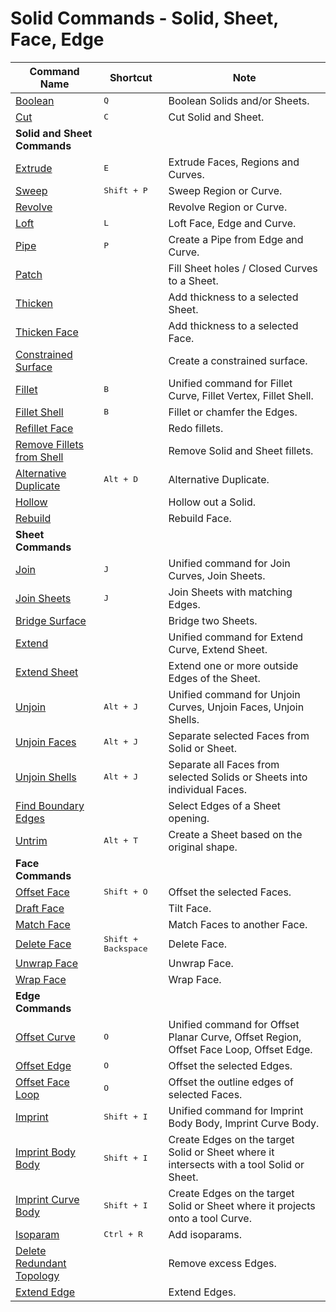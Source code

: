 # Solid Commands - Solid, Sheet, Face, Edge
| Command Name                                                 | Shortcut                     | Note                                                                                     |
| ------------------------------------------------------------ | ---------------------------- | ---------------------------------------------------------------------------------------- |
| [Boolean](solid/boolean)                                     | <kbd>Q</kbd>                 | Boolean Solids and/or Sheets.                                                             |
| [Cut](solid/cut)                                             | <kbd>C</kbd>                 | Cut Solid and Sheet.                                                                      |
| **Solid and Sheet Commands**                                 |                              |                                                                                          |
| [Extrude](solid/extrude)                                     | <kbd>E</kbd>                 | Extrude Faces, Regions and Curves.                                                        |
| [Sweep](solid/sweep)                                         | <kbd>Shift + P</kbd>         | Sweep Region or Curve.                                                                    |
| [Revolve](solid/revolve)                                     |                              | Revolve Region or Curve.                                                                  |
| [Loft](solid/loft)                                           | <kbd>L</kbd>                 | Loft Face, Edge and Curve.                                                                |
| [Pipe](solid/pipe)                                           | <kbd>P</kbd>                 | Create a Pipe from Edge and Curve.                                                        |
| [Patch](solid/patch)                                         |                              | Fill Sheet holes / Closed Curves to a Sheet.                                              |
| [Thicken](solid/thicken)                                     |                              | Add thickness to a selected Sheet.                                                       |
| [Thicken Face](solid/thicken-face)                           |                              | Add thickness to a selected Face.                                                        |
| [Constrained Surface](solid/constrained-surface)             |                              | Create a constrained surface.                                                             |
| [Fillet](solid/fillet)                                       | <kbd>B</kbd>                 | Unified command for Fillet Curve, Fillet Vertex, Fillet Shell.                            |
| [Fillet Shell](solid/fillet-shell)                           | <kbd>B</kbd>                 | Fillet or chamfer the Edges.                                                              |
| [Refillet Face](solid/refillet-face)                         |                              | Redo fillets.                                                                             |
| [Remove Fillets from Shell](solid/remove-fillets-from-shell) |                              | Remove Solid and Sheet fillets.                                                           |
| [Alternative Duplicate](solid/alternative-duplicate)         | <kbd>Alt + D</kbd>           | Alternative Duplicate.                                                                    |
| [Hollow](solid/hollow)                                       |                              | Hollow out a Solid.                                                                       |
| [Rebuild](solid/rebuild)                                     |                              | Rebuild Face.                                                                             |
| **Sheet Commands**                                           |                              |                                                                                          |
| [Join](solid/join)                                           | <kbd>J</kbd>                 | Unified command for Join Curves, Join Sheets.                                            |
| [Join Sheets](solid/join-sheets)                             | <kbd>J</kbd>                 | Join Sheets with matching Edges.                                                         |
| [Bridge Surface](solid/bridge-surface)                       |                              | Bridge two Sheets.                                                                        |
| [Extend](solid/extend)                                       |                              | Unified command for Extend Curve, Extend Sheet.                                           |
| [Extend Sheet](solid/extend-sheet)                           |                              | Extend one or more outside Edges of the Sheet.                                            |
| [Unjoin](solid/unjoin)                                       | <kbd>Alt + J</kbd>           | Unified command for Unjoin Curves, Unjoin Faces, Unjoin Shells.                          |
| [Unjoin Faces](solid/unjoin-faces)                           | <kbd>Alt + J</kbd>           | Separate selected Faces from Solid or Sheet.                                             |
| [Unjoin Shells](solid/unjoin-shells)                         | <kbd>Alt + J</kbd>           | Separate all Faces from selected Solids or Sheets into individual Faces.                 |
| [Find Boundary Edges](solid/find-boundary-edges)             |                              | Select Edges of a Sheet opening.                                                          |
| [Untrim](solid/untrim)                                       | <kbd>Alt + T</kbd>           | Create a Sheet based on the original shape.                                               |
| **Face Commands**                                            |                              |                                                                                          |
| [Offset Face](solid/offset-face)                             | <kbd>Shift + O</kbd>         |  Offset the selected Faces.                                                                           |
| [Draft Face](solid/draft-face)                               |                              | Tilt Face.                                                                                |
| [Match Face](solid/match-face)                               |                              | Match Faces to another Face.                                                              |
| [Delete Face](solid/delete-face)                             | <kbd>Shift + Backspace</kbd> | Delete Face.                                                                              |
| [Unwrap Face](solid/unwrap-face)                             |                              | Unwrap Face.                                                                              |
| [Wrap Face](solid/wrap-face)                                 |                              | Wrap Face.                                                                                |
| **Edge Commands**                                            |                              |                                                                                          |
| [Offset Curve](solid/offset-curve)                           | <kbd>O</kbd>                 | Unified command for Offset Planar Curve, Offset Region, Offset Face Loop, Offset Edge.   |
| [Offset Edge](solid/offset-edge)                             | <kbd>O</kbd>                 | Offset the selected Edges.                                                               |
| [Offset Face Loop](solid/offset-face-loop)                   | <kbd>O</kbd>                 | Offset the outline edges of selected Faces.                                              |
| [Imprint](solid/imprint)                                     | <kbd>Shift + I</kbd>         | Unified command for Imprint Body Body, Imprint Curve Body.                                |
| [Imprint Body Body](solid/imprint-body-body)                 | <kbd>Shift + I</kbd>         | Create Edges on the target Solid or Sheet where it intersects with a tool Solid or Sheet. |
| [Imprint Curve Body](solid/imprint-curve-body)               | <kbd>Shift + I</kbd>         | Create Edges on the target Solid or Sheet where it projects onto a tool Curve.            |
| [Isoparam](solid/isoparam)                                   | <kbd>Ctrl + R</kbd>          | Add isoparams.                                                                    |
| [Delete Redundant Topology](solid/delete-redundant-topology) |                              | Remove excess Edges.                                                                      |
| [Extend Edge](solid/extend-edge)                             |                              | Extend Edges.                                                                             |















